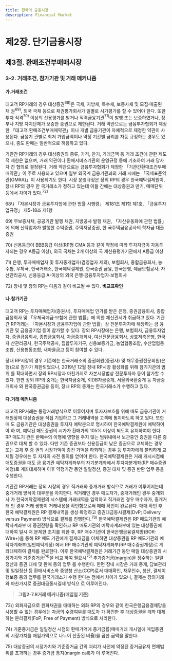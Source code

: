 ```yaml
---
title: 한국의 금융시장
description: Financial Market
---
```


# 제2장. 단기금융시장

## 제3절. 환매조건부매매시장

### 3-2. 거래조건, 참가기관 및 거래 메커니즘

#### 가.거래조건

대고객 RP거래의 경우 대상증권$^{68)}$은 국채, 지방채, 특수채, 보증사채 및 모집·매출된 채
권$^{69)}$, 외국 국채 등으로 채권평가회사가 일별로 시가평가를 할 수 있어야 한다. 또한 투자
적격$^{70)}$ 이상의 신용평가를 받거나 적격금융기관$^{71)}$이 발행 또는 보증하였거나, 정부나 지방
자치단체가 보증한 증권으로 제한된다. 거래 약관으로는 금융투자협회가 제정한 「대고객
환매조건부매매약관」이나 개별 금융기관이 자체적으로 제정한 약관이 사용된다. 금융기
관별로 최저 가입금액이나 약정 기간별 금리를 차등 규정하는 경우도 있으나, 중도 환매는
일반적으로 허용하고 있다.

기관간 RP거래의 경우 대상증권의 종류, 가격, 만기, 거래금액 등 거래 조건에 관한 제도적
제한은 없으며, 거래 약관이나 환매서비스기관의 운영규정 등에 기초하여 거래 당사자 간
협의로 결정된다. 거래 약관으로는 금융투자협회가 제정한 「기관간환매조건부매매약관」이
주로 사용되고 있으며 일부 외국계 금융기관과의 거래 시에는 「국제표준약관(GMRA)」이
사용되기도 한다. 시장 운영규정은 장외 RP의 경우 한국예탁결제원이, 장내 RP의 경우 한
국거래소가 정하고 있는데 이들 간에는 대상증권과 만기, 매매단위 등에서 차이가 있다.$^{72)}$

<GComment>
68\) 「자본시장과 금융투자업에 관한 법률 시행령」 제181조 제1항 제1호, 「금융투자업규정」 제5-18조 제1항

69\) 무보증사채, 공공기관 발행 채권, 지방공사 발행 채권, 「자산유동화에 관한 법률」에 의해 신탁업자가 발행한 수익증권, 주택저당증권, 한
국주택금융공사의 학자금 대출증권

70\) 신용등급이 BBB등급 이상(RP형 CMA 등과 같이 약정에 따라 투자자금이 자동투자되는 경우 A등급 이상), 외국 국채는 2개 이상의 국
제신용평가기관에서 A등급 이상

71\) 은행, 투자매매업자 및 투자중개업자(겸영업자 제외), 보험회사, 종합금융회사, 농·수협, 우체국, 한국거래소, 한국예탁결제원, 한국증권
금융, 한국은행, 예금보험공사, 자산관리공사, 신용등급 A-이상의 외국 은행·금융투자업자·보험회사

72\) 장내 및 장외 RP는 다음과 같이 비교될 수 있다. __비교표확인__

</GComment>

#### 나.참가기관

대고객 RP는 투자매매업자(증권사), 투자매매업 인가를 받은 은행, 증권금융회사, 종합
금융회사 및 「우체국예금·보험에 관한 법률」에 의한 체신관서가 취급하고 있다.
기관간 RP거래는 「자본시장과 금융투자업에 관한 법률」상 전문투자자에 해당하는 금
융기관 및 금융공기업 등이 참가할 수 있다. 장외 RP시장에는 은행, 보험회사, 금융투자업
자, 증권금융회사, 종합금융회사, 자금중개회사, 여신전문금융회사, 상호저축은행, 한국자
산관리공사, 한국주택공사, 집합투자기구, 신용보증기금, 농업협동조합, 수산업협동조합,
신용협동조합, 새마을금고 등이 참여할 수 있다.

장내 RP시장의 경우 기존에는 한국거래소의 증권회원(증권사) 및 채무증권전문회원(은
행)으로 참가가 제한되었으나, 2019년 12월 장내 RP시장 활성화를 위해 참기기관의 범위
를 확대하면서 장외 RP시장과 마찬가지로 자본시장법상 전문투자자 등이 참가할 수 있다.
한편 장외 RP의 중개는 한국자금중개, KIDB자금중개, 서울외국환중개 등 자금중개회사
와 한국증권금융 등이, 장내 RP의 중개는 한국거래소가 수행하고 있다.

#### 다.거래 메커니즘

대고객 RP거래는 통장거래방식으로 이루어지며 투자자보호를 위해 매도 금융기관이 거
래원장에 대상증권을 직접 기입하고 그 거래내역을 고객에 통지하도록 하고 있다. 또한 매
도 금융기관은 대상증권을 투자자 예탁분으로 명시하여 한국예탁결제원에 예탁하여야 하
며, 예탁된 매도증권의 시가가 환매가의 105% 이상이 되도록 유지하여야 한다. RP 매도기
관은 환매수의 이행에 영향을 주지 않는 범위내에서 보관중인 증권을 다른 증권으로 대체
할 수 있다. 다만 기존 증권보다 신용등급이 낮은 증권으로 교체하는 경우 또는 교체 후 증
권의 시장가액이 종전 가액을 하회하는 경우 등 투자자에게 불리하게 교체될 경우에는 투
자자의 사전 동의를 얻어야 한다. 한국예탁결제원은 거래 개시시점에 매도증권을 매도 금
융기관 예탁자계좌부의 자기분계좌에서 투자자분계좌(RP 매수증권계정)로 계좌대체하며 이후 약정기간 동안 일일정산, 증권 대체 및 증권 반환 업무 등을 수행한다.

기관간 RP거래는 장외 시장의 경우 직거래와 중개거래 방식으로 거래가 이루어지는데
중개거래 방식이 대부분을 차지한다. 직거래인 경우 매도자가, 중개거래인 경우 중개회사
가 한국예탁결제원의 시스템에 거래내역을 입력하고 직거래인 경우 매수자가, 중개거래
인 경우 거래 쌍방이 거래내용을 확인함으로써 매매 확인이 완료된다. 매매 확인 후 한국
예탁결제원은 RP 결제내역을 생성·확정하고 증권대금동시결제(DvP; Delivery versus
Payment) 방식으로 결제를 진행한다.$^{73)}$ 한국예탁결제원은 RP 매도기관의 예탁자계좌부
에 증권잔량을 확인하고 RP 매도기관의 예탁자계좌부에 있는 대상증권에 대하여 일시 처
분제한 조치를 취한 후, RP 매수기관이 한국은행금융결제망(BOK-Wire+)을 통해 RP 매도
기관에게 결제대금을 이체하면 대상증권을 RP 매도기관의 예탁자계좌부(일반예탁계정)
에서 RP 매수기관의 예탁자계좌부(RP 매수증권계정)로 계좌대체하여 결제를 완료한다.
이후 한국예탁결제원은 거래기간 동안 매일 대상증권의 시장가치와 기준증거금$^{74)}$을 비교
하여 필요시$^{75)}$ 추가증거금(margin)을 징수하는 일일정산과 증권 대체 및 환매 등의 업무
를 수행한다. 한편 장내 시장은 거래 중개, 담보관리 및 일일정산 등 환매서비스와 중앙청
산소(CCP)로서 매매확인, 채무인수, 청산, 결제이행보증 등의 업무를 한국거래소가 수행
한다는 점에서 차이가 있으나, 결제는 장외거래와 마찬가지로 증권대금동시결제 방식으
로 이루어진다.

> __그림2-7.R거래 메커니즘(매입일 기준)__

<GComment>
73\) 외화자금으로 원화채권을 매매하는 외화 RP의 경우와 같이 한국은행금융결제망을 사용할 수 없는 경우에는 자금의 수령여부를 매도자
가 확인한 후 대상증권을 계좌 대체하는 분리결제(FoP; Free of Payment) 방식으로 처리한다.

74\) 기준증거금은 일일정산 시점의 환매가액에 증거금률(매매거래 개시일에 매입증권의 시장가치를 매입가액으로 나누어 산출된 비율)을
곱한 금액을 말한다.

75\) 대상증권의 시장가치와 기준증거금 간의 괴리가 사전에 약정된 증거금유지 면제범위를 초과하는 경우 증거금 통지(margin call)가 이
루어진다.
</GComment>